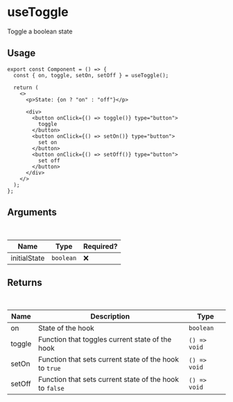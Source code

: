 # useToggle

Toggle a boolean state

## Usage

```tsx
export const Component = () => {
  const { on, toggle, setOn, setOff } = useToggle();

  return (
    <>
      <p>State: {on ? "on" : "off"}</p>

      <div>
        <button onClick={() => toggle()} type="button">
          toggle
        </button>
        <button onClick={() => setOn()} type="button">
          set on
        </button>
        <button onClick={() => setOff()} type="button">
          set off
        </button>
      </div>
    </>
  );
};
```

## Arguments

<br />

| Name         | Type      | Required? |
| ------------ | --------- | --------- |
| initialState | `boolean` | ❌        |

## Returns

<br />

| Name   | Description                                             | Type         |
| ------ | ------------------------------------------------------- | ------------ |
| on     | State of the hook                                       | `boolean`    |
| toggle | Function that toggles current state of the hook         | `() => void` |
| setOn  | Function that sets current state of the hook to `true`  | `() => void` |
| setOff | Function that sets current state of the hook to `false` | `() => void` |
